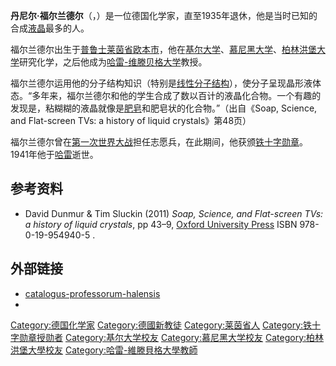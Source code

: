 {{Infobox_Scientist
| name = 丹尼尔·福尔兰德尔
| image = <!--Please insert-->
| image_width = <!--Please insert-->
| caption = <!--Please insert-->
| birth_date = {{Birth date|1867|6|11}}
| birth_place = [[莱茵省|莱茵省]][[欧本_(比利时)|欧本]]
| death_date = {{death date and age|1941|6|8|1867|6|11}}
| death_place = [[萨克森省|萨克森省]][[哈雷_(德国)|哈雷]]
| residence =  [[普鲁士|普鲁士]]、[[德国|德国]]
| nationality = {{flagicon|GER|1803}}[[普鲁士|普鲁士]]、{{GER}}
| field = [[化学|化学]]
| work_institution = [[哈雷大学|哈雷大学]] 
| alma_mater = [[哈雷大学|哈雷大学]] 
| doctoral_advisor = [[雅各布·福尔哈德|雅各布·福尔哈德]]
| doctoral_students = [[赫尔曼·施陶丁格|赫尔曼·施陶丁格]]
| known_for  = [[液晶|液晶]]
| prizes = <!--Please insert-->
| religion = [[新教|新教]]
}}
'''丹尼尔·福尔兰德尔'''（{{lang-de|'''Daniel Vorländer'''}}，{{bd|1867年|6月11日|1941年|6月8日}}）是一位德国化学家，直至1935年退休，他是当时已知的合成[[液晶|液晶]]最多的人。

福尔兰德尔出生于[[普鲁士|普鲁士]][[莱茵省|莱茵省]][[欧本_(比利时)|欧本市]]，他在[[基尔大学|基尔大学]]、[[慕尼黑大学|慕尼黑大学]]、[[柏林洪堡大学|柏林洪堡大学]]研究化学，之后他成为[[哈雷-维滕贝格大学|哈雷-维滕贝格大学]]教授。

福尔兰德尔运用他的分子结构知识（特别是[[线性分子结构|线性分子结构]]），使分子呈现晶形液体态。“多年来，福尔兰德尔和他的学生合成了数以百计的液晶化合物。一个有趣的发现是，粘糊糊的液晶就像是[[肥皂|肥皂]]和肥皂状的化合物。”（出自《Soap, Science, and Flat-screen TVs: a history of liquid crystals》第48页）

福尔兰德尔曾在[[第一次世界大战|第一次世界大战]]担任志愿兵，在此期间，他获颁[[铁十字勋章|铁十字勋章]]。1941年他于[[哈雷_(德国)|哈雷]]逝世。

==参考资料==
{{ReflistH}}
* David Dunmur & Tim Sluckin (2011) ''Soap, Science, and Flat-screen TVs: a history of liquid crystals'', pp 43–9, [[Oxford_University_Press|Oxford University Press]] ISBN 978-0-19-954940-5 .
{{ReflistF}}

==外部链接==
{{ReflistH}}
*[http://www.catalogus-professorum-halensis.de/vorlaenderdaniel.html catalogus-professorum-halensis]{{Wayback|url=http://www.catalogus-professorum-halensis.de/vorlaenderdaniel.html |date=20200930063012 }} 
*{{cite journal | doi = 10.1002/cber.19430760618 | title = Daniel Vorländer. 11. 6. 1867–8. 6. 1941 | year = 1943 | author = Weygand, Conrad | journal = Berichte der deutschen chemischen Gesellschaft (A and B Series) | volume = 76 | pages = A41 }}
{{ReflistF}}


{{Authority control}}
{{DEFAULTSORT:Vorlander, Daniel}}
[[Category:德国化学家|Category:德国化学家]]
[[Category:德國新教徒|Category:德國新教徒]]
[[Category:莱茵省人|Category:莱茵省人]]
[[Category:铁十字勋章授勋者|Category:铁十字勋章授勋者]]
[[Category:基尔大学校友|Category:基尔大学校友]]
[[Category:慕尼黑大学校友|Category:慕尼黑大学校友]]
[[Category:柏林洪堡大學校友|Category:柏林洪堡大學校友]]
[[Category:哈雷-維滕貝格大學教師|Category:哈雷-維滕貝格大學教師]]